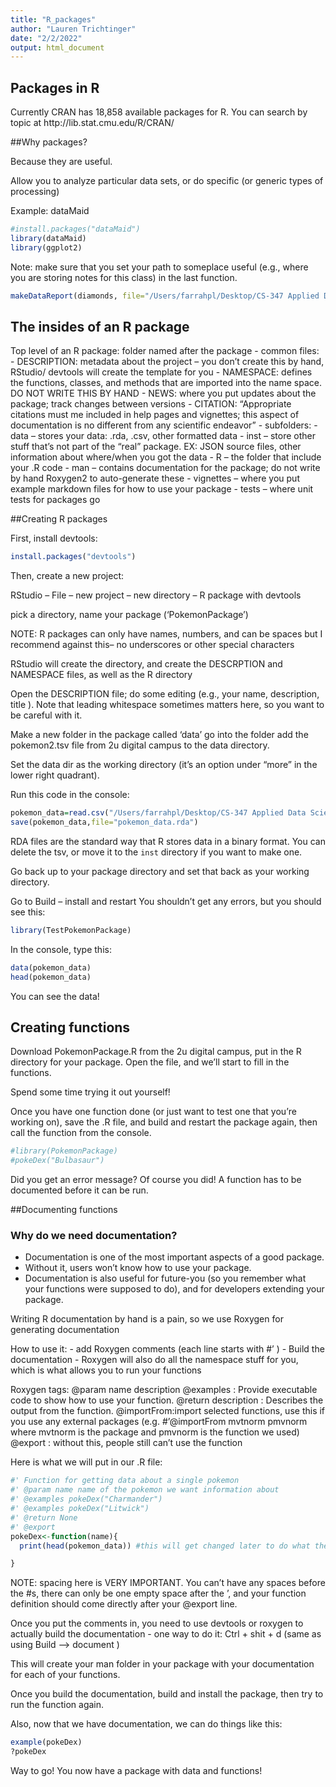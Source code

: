 ```yaml
---
title: "R_packages"
author: "Lauren Trichtinger"
date: "2/2/2022"
output: html_document
---
```


## Packages in R 

Currently CRAN has 18,858 available packages for R. You can search by topic at http://lib.stat.cmu.edu/R/CRAN/

##Why packages?

Because they are useful.

Allow you to analyze particular data sets, or do specific (or generic types of processing)

Example: dataMaid

```r
#install.packages("dataMaid")
library(dataMaid)
library(ggplot2)
```
Note: make sure that you set your path to someplace useful (e.g., where you are storing notes for this class) in the last function. 

```r
makeDataReport(diamonds, file="/Users/farrahpl/Desktop/CS-347 Applied Data Science/week3/Diamonds.RMD") #diamonds is a dataset in ggplot2
```

## The insides of an R package 

Top level of an R package: folder named after the package 
   - common files:
      - DESCRIPTION: metadata about the project -- you don't create this by hand, RStudio/ devtools will create the template for you
      - NAMESPACE: defines the functions, classes, and methods that are imported into the name space. DO NOT WRITE THIS BY HAND
      - NEWS: where you put updates about the package; track changes between versions
      - CITATION: "Appropriate citations must me included in help pages and vignettes; this aspect of documentation is no different from any scientific endeavor" 
   - subfolders:
      - data -- stores your data: .rda, .csv, other formatted data
      - inst -- store other stuff that's not part of the "real" package. EX: JSON source files, other information about where/when you got the data 
      - R -- the folder that include your .R code 
      - man -- contains documentation for the package; do not write by hand Roxygen2 to auto-generate these 
      - vignettes -- where you put example markdown files for how to use your package
      - tests -- where unit tests for packages go 
      
##Creating R packages

First, install devtools:
```r
install.packages("devtools")
```

Then, create a new project:

RStudio -- File -- new project -- new directory -- R package with devtools

pick a directory, name your package ('PokemonPackage')

NOTE: R packages can only have names, numbers, and can be spaces but I recommend against this-- no underscores or other special characters 

RStudio will create the directory, and create the DESCRPTION and NAMESPACE files, as well as the R directory

Open the DESCRIPTION file; do some editing (e.g., your name, description, title ). Note that leading whitespace sometimes matters here, so you want to be careful with it.

Make a new folder in the package called 'data' go into the folder add the pokemon2.tsv file from 2u digital campus to the data directory.

Set the data dir as the working directory (it's an option under "more" in the lower right quadrant).

Run this code in the console:
```r
pokemon_data=read.csv("/Users/farrahpl/Desktop/CS-347 Applied Data Science/week3/pokemon2.tsv",sep="\t",stringsAsFactors = FALSE) #edit directory path
save(pokemon_data,file="pokemon_data.rda")
```

RDA files are the standard way that R stores data in a binary format. 
You can delete the tsv, or move it to the `inst` directory if you want to make one. 

Go back up to your package directory and set that back as your working directory.

Go to Build -- install and restart
You shouldn't get any errors, but you should see this:
```r
library(TestPokemonPackage)
```

In the console, type this:
```r
data(pokemon_data)
head(pokemon_data)
```
     
You can see the data!

## Creating functions 

Download PokemonPackage.R from the 2u digital campus, put in the R directory for your package. Open the file, and we'll start to fill in the functions.

Spend some time trying it out yourself!

Once you have one function done (or just want to test one that you're working on),
save the .R file, and build and restart the package again, then call the function from the console.

```r
#library(PokemonPackage)
#pokeDex("Bulbasaur")
```

Did you get an error message? Of course you did! A function has to be documented before it can be run.

##Documenting functions

### Why do we need documentation?

- Documentation is one of the most important aspects of a good package.
- Without it, users won’t know how to use your package.
- Documentation is also useful for future-you (so you remember what your functions were supposed to do), and for developers extending your package.

Writing R documentation by hand is a pain, so we use Roxygen for generating  documentation

How to use it:
   - add Roxygen comments (each line starts with #' )
   - Build the documentation
   - Roxygen will also do all the namespace stuff for you, which is what allows you to run your functions

Roxygen tags:
 @param name description
 @examples : Provide executable code to show how to use your function.
 @return description : Describes the output from the function.
 @importFrom:import selected functions, use this if you use any external packages (e.g. #'@importFrom mvtnorm pmvnorm where mvtnorm is the package and pmvnorm is the function we used) 
 @export : without this, people still can't use the function
  
 
Here is what we will put in our .R file:

```r
#' Function for getting data about a single pokemon
#' @param name name of the pokemon we want information about
#' @examples pokeDex("Charmander")
#' @examples pokeDex("Litwick")
#' @return None
#' @export
pokeDex<-function(name){
  print(head(pokemon_data)) #this will get changed later to do what the function is supposed to do

}
```

NOTE: spacing here is VERY IMPORTANT. You can't have any spaces before the \#s, there can only be one empty space after the ', and your function definition should come directly after your @export line.

Once you put the comments in, you need to use devtools or roxygen to actually build the documentation
  - one way to do it: Ctrl + shit + d
     (same as using Build --> document )
     
This will create your man folder in your package with your documentation for each of your functions. 
     
Once you build the documentation, build and install the package, then try to run the function again.

Also, now that we have documentation, we can do things like this:

```r
example(pokeDex)
?pokeDex
```

Way to go! You now have a package with data and functions!
      
